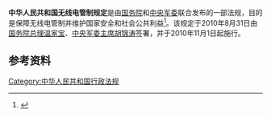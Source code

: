 '''中华人民共和国无线电管制规定'''是由[[中华人民共和国国务院|国务院]]和[[中央军委|中央军委]]联合发布的一部法规，目的是保障无线电管制并维护国家安全和社会公共利益<ref>{{Cite web |url=http://www.gov.cn/zwgk/2010-09/06/content_1696833.htm |title=中华人民共和国无线电管制规定 |accessdate=2010-09-07 |archive-date=2020-08-08 |archive-url=https://web.archive.org/web/20200808040857/http://www.gov.cn/zwgk/2010-09/06/content_1696833.htm |dead-url=no }}</ref>。该规定于2010年8月31日由[[国务院总理|国务院总理]][[温家宝|温家宝]]、[[中央军委主席|中央军委主席]][[胡锦涛|胡锦涛]]签署，并于2010年11月1日起施行。

==参考资料==
<references />

{{wikisource}}

[[Category:中华人民共和国行政法规|Category:中华人民共和国行政法规]]